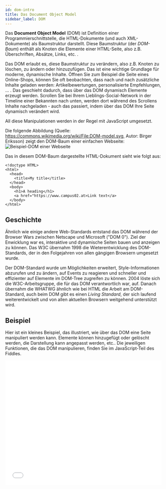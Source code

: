 ---
id: dom-intro
title: Das Document Object Model
sidebar_label: DOM
---

Das **Document Object Model** (DOM) ist Definition einer Programmierschnittstelle,
die HTML-Dokumente (und auch XML-Dokumente) als Baumstruktur darstellt. Diese
Baumstruktur (der *DOM-Baum*) enthält als Knoten die Elemente einer HTML-Seite,
also z.B. Überschriften, Absätze, Links, etc. .

Das DOM erlaubt es, diese Baumstruktur zu verändern, also z.B. Knoten zu löschen,
zu ändern oder hinzuzufügen. Das ist eine wichtige Grundlage für moderne, dynamische
Inhalte. Öffnen Sie zum Beispiel die Seite eines Online-Shops, können Sie oft beobachten,
dass nach und nach zusätzliche Inhalte geladen werden: Artikelbewertungen, personalisierte
Empfehlungen, ... . Das geschieht dadurch, dass über das DOM dynamisch Elemente erzeugt werden.
Scrollen Sie bei Ihrem Lieblings-Social-Network in der Timeline einer Bekannten nach unten,
werden dort während des Scrollens Inhalte nachgeladen - auch das passiert, indem über das
DOM Ihre Seite dynamisch verändert wird.

All diese Manipulationen werden in der Regel mit JavaScript umgesetzt.

Die folgende Abbildung (Quelle: https://commons.wikimedia.org/wiki/File:DOM-model.svg, Autor: Birger Eriksson) zeigt den DOM-Baum einer einfachen Webseite:
![Beispiel-DOM einer Webseite](https://upload.wikimedia.org/wikipedia/commons/thumb/5/5a/DOM-model.svg/580px-DOM-model.svg.png)

Das in diesem DOM-Baum dargestellte HTML-Dokument sieht wie folgt aus:
```
<!doctype HTML>
<html>
  <head>
    <title>My title</title>
  </head>
  <body>
    <h1>A heading</h1>
    <a href="https://www.campus02.at>Link text</a>
  </body>
</html>
```

## Geschichte

Ähnlich wie einige andere Web-Standards entstand das DOM während der Browser Wars zwischen
Netscape und Microsoft ("DOM 0"). Ziel der Enwicklung war es, interaktive und dynamische Seiten
bauen und anzeigen zu können. Das W3C übernahm 1998 die Wieterentwicklung des DOM-Standards,
der in den Folgejahren von allen gängigen Browsern umgesetzt wurde. 

Der DOM-Standard wurde um Möglichkeiten erweitert, Style-Informationen abzurufen und zu ändern,
auf Events zu reagieren und schneller und effizienter auf Elemente im DOM-Tree zugreifen zu können. 2004 löste sich 
die W3C-Arbeitsgruppe, die für das DOM verantwortlich war, auf. Danach übernahm die WHATWG
ähnlich wie bei HTML die Arbeit am DOM-Standard, auch beim DOM gibt es einen *Living Standard*,
der sich laufend weiterentwickelt und von allen aktuellen Browsern weitgehend unterstützt wird.

## Beispiel

Hier ist ein kleines Beispiel, das illustriert, wie über das DOM eine Seite manipuliert werden kann.
Elemente können hinzugefügt oder gelöscht werden, die Darstellung kann angepasst werden, etc.. Die jeweiligen
Funktionen, die das DOM manipulieren, finden Sie im JavaScript-Teil des Fiddles.

<iframe width="100%" height="400" src="//jsfiddle.net/michivo/6e4mjpaq/38/embedded/html,js,result/dark/" allowfullscreen="allowfullscreen" frameborder="0"></iframe>